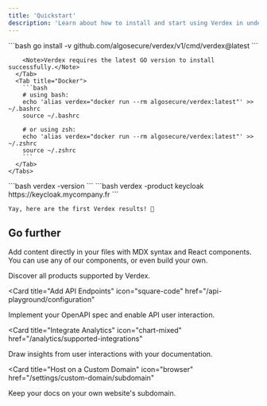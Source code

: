 ```yaml
---
title: 'Quickstart'
description: 'Learn about how to install and start using Verdex in under 5 minutes'
---
```


<Steps>
  <Step title="Install Verdex">
    <Tabs>
      <Tab title="Go">
        ```bash
        go install -v github.com/algosecure/verdex/v1/cmd/verdex@latest
        ```

        <Note>Verdex requires the latest GO version to install successfully.</Note>
      </Tab>
      <Tab title="Docker">
        ```bash
        # using bash:
        echo 'alias verdex="docker run --rm algosecure/verdex:latest"' >> ~/.bashrc
        source ~/.bashrc

        # or using zsh:
        echo 'alias verdex="docker run --rm algosecure/verdex:latest"' >> ~/.zshrc
        source ~/.zshrc
        ```
      </Tab>
    </Tabs>
  </Step>
  <Step title="Check Verdex installation">
    ```bash
    verdex -version
    ```
  </Step>
  <Step title="Run product version detection">
    ```bash
    verdex -product keycloak https://keycloak.mycompany.fr
    ```

    Yay, here are the first Verdex results! 🎉
  </Step>
</Steps>

## Go further

Add content directly in your files with MDX syntax and React components. You can use any of our components, or even build your own.

<CardGroup>

<Card title="Scannable products" icon="browser" href="/essentials/products">
  Discover all products supported by Verdex.
</Card>

<Card
  title="Add API Endpoints"
  icon="square-code"
  href="/api-playground/configuration"
>
  Implement your OpenAPI spec and enable API user interaction.
</Card>

<Card
  title="Integrate Analytics"
  icon="chart-mixed"
  href="/analytics/supported-integrations"
>
  Draw insights from user interactions with your documentation.
</Card>

<Card
  title="Host on a Custom Domain"
  icon="browser"
  href="/settings/custom-domain/subdomain"
>
  Keep your docs on your own website's subdomain.
</Card>

</CardGroup>
